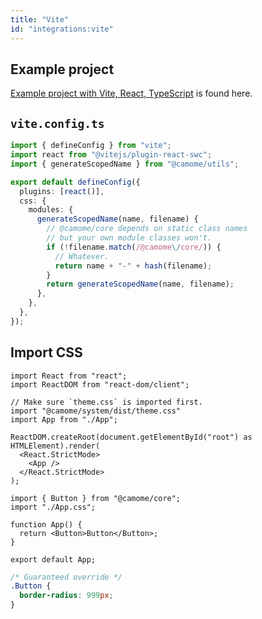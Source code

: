 ```yaml
---
title: "Vite"
id: "integrations:vite"
---
```


## Example project

[Example project with Vite, React, TypeScript](https://github.com/camomeui/camome/tree/main/examples/with-vite-react-ts) is found here.

## `vite.config.ts`

```ts:vite.config.ts
import { defineConfig } from "vite";
import react from "@vitejs/plugin-react-swc";
import { generateScopedName } from "@camome/utils";

export default defineConfig({
  plugins: [react()],
  css: {
    modules: {
      generateScopedName(name, filename) {
        // @camome/core depends on static class names
        // but your own module classes won't.
        if (!filename.match(/@camome\/core/)) {
          // Whatever.
          return name + "-" + hash(filename);
        }
        return generateScopedName(name, filename);
      },
    },
  },
});
```

## Import CSS

```tsx:main.tsx
import React from "react";
import ReactDOM from "react-dom/client";

// Make sure `theme.css` is imported first.
import "@camome/system/dist/theme.css"
import App from "./App";

ReactDOM.createRoot(document.getElementById("root") as HTMLElement).render(
  <React.StrictMode>
    <App />
  </React.StrictMode>
);
```

```tsx:App.tsx
import { Button } from "@camome/core";
import "./App.css";

function App() {
  return <Button>Button</Button>;
}

export default App;
```

```css:App.css
/* Guaranteed override */
.Button {
  border-radius: 999px;
}
```
